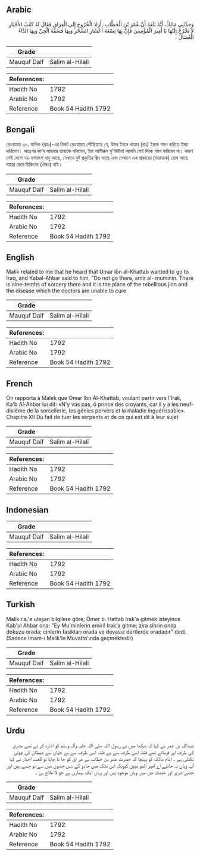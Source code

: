 ## Arabic


<div dir="rtl" lang="ar" style={{fontSize:'larger',backgroundColor:'#f8f9fa',padding:20}}>
وَحَدَّثَنِي مَالِكٌ، أَنَّهُ بَلَغَهُ أَنَّ عُمَرَ بْنَ الْخَطَّابِ، أَرَادَ الْخُرُوجَ إِلَى الْعِرَاقِ فَقَالَ لَهُ كَعْبُ الأَحْبَارِ لاَ تَخْرُجْ إِلَيْهَا يَا أَمِيرَ الْمُؤْمِنِينَ فَإِنَّ بِهَا تِسْعَةَ أَعْشَارِ السِّحْرِ وَبِهَا فَسَقَةُ الْجِنِّ وَبِهَا الدَّاءُ الْعُضَالُ ‏.‏
</div>
<div style={{backgroundColor:'#f8f9fa',padding:20, marginBottom: 10}}><table> <thead> <tr> <th>Grade</th> <th></th> </tr> </thead> <tbody> <tr><td>Mauquf Daif</td><td>Salim al-Hilali</td></tr></tbody></table><table> <thead> <tr> <th>References:</th> <th></th> </tr> </thead> <tbody><tr><td>Hadith No</td><td>1792</td></tr><tr><td>Arabic No</td><td>1792</td></tr><tr><td>Reference</td><td>Book 54 Hadith 1792</td></tr></tbody></table></div>

## Bengali


<div dir="ltr" lang="bn" style={{fontSize:'larger',backgroundColor:'#f8f9fa',padding:20}}>
রেওয়ায়ত ৩০. মালিক (রহঃ)-এর নিকট রেওয়ায়ত পৌছিয়াছে যে, উমর ইবনে খাত্তাব (রাঃ) ইরাক গমন করিতে ইচ্ছা করিলেন। অতঃপর কা’ব আহবার তাহাকে বলিলেন, ইয়া আমীরুল মু'মিনীন! আপনি সেই দিকে গমন করিবেন না। কারণ সেই দেশে নয়-দশমাংশ যাদু আছে, সেখানে দুষ্ট প্রকৃতির জ্বিন আছে এবং সেখানে এক প্রকারের (মারাত্মক) রোগ আছে যাহার কোন চিকিৎসা (ঔষধ) নাই।
</div>
<div style={{backgroundColor:'#f8f9fa',padding:20, marginBottom: 10}}><table> <thead> <tr> <th>Grade</th> <th></th> </tr> </thead> <tbody> <tr><td>Mauquf Daif</td><td>Salim al-Hilali</td></tr></tbody></table><table> <thead> <tr> <th>References:</th> <th></th> </tr> </thead> <tbody><tr><td>Hadith No</td><td>1792</td></tr><tr><td>Arabic No</td><td>1792</td></tr><tr><td>Reference</td><td>Book 54 Hadith 1792</td></tr></tbody></table></div>

## English


<div dir="ltr" lang="en" style={{fontSize:'larger',backgroundColor:'#f8f9fa',padding:20}}>
Malik related to me that he heard that Umar ibn al-Khattab wanted to go to Iraq, and Kabal-Ahbar said to him, "Do not go there, amir al- muminin. There is nine-tenths of sorcery there and it is the place of the rebellious jinn and the disease which the doctors are unable to cure
</div>
<div style={{backgroundColor:'#f8f9fa',padding:20, marginBottom: 10}}><table> <thead> <tr> <th>Grade</th> <th></th> </tr> </thead> <tbody> <tr><td>Mauquf Daif</td><td>Salim al-Hilali</td></tr></tbody></table><table> <thead> <tr> <th>References:</th> <th></th> </tr> </thead> <tbody><tr><td>Hadith No</td><td>1792</td></tr><tr><td>Arabic No</td><td>1792</td></tr><tr><td>Reference</td><td>Book 54 Hadith 1792</td></tr></tbody></table></div>

## French


<div dir="ltr" lang="fr" style={{fontSize:'larger',backgroundColor:'#f8f9fa',padding:20}}>
On rapporta à Malek que Omar Ibn Al-Khattab, voulant partir vers l'Irak, Ka'b Al-Ahbar lui dit: «N'y vas pas, ô prince des croyants, car il y a les neuf-dixième de la sorcellerie, les génies pervers et la maladie inguérissable». Chapitre XII Du fait de tuer les serpents et de ce qui est dit à leur sujet
</div>
<div style={{backgroundColor:'#f8f9fa',padding:20, marginBottom: 10}}><table> <thead> <tr> <th>Grade</th> <th></th> </tr> </thead> <tbody> <tr><td>Mauquf Daif</td><td>Salim al-Hilali</td></tr></tbody></table><table> <thead> <tr> <th>References:</th> <th></th> </tr> </thead> <tbody><tr><td>Hadith No</td><td>1792</td></tr><tr><td>Arabic No</td><td>1792</td></tr><tr><td>Reference</td><td>Book 54 Hadith 1792</td></tr></tbody></table></div>

## Indonesian


<div dir="ltr" lang="id" style={{fontSize:'larger',backgroundColor:'#f8f9fa',padding:20}}>

</div>
<div style={{backgroundColor:'#f8f9fa',padding:20, marginBottom: 10}}><table> <thead> <tr> <th>Grade</th> <th></th> </tr> </thead> <tbody> <tr><td>Mauquf Daif</td><td>Salim al-Hilali</td></tr></tbody></table><table> <thead> <tr> <th>References:</th> <th></th> </tr> </thead> <tbody><tr><td>Hadith No</td><td>1792</td></tr><tr><td>Arabic No</td><td>1792</td></tr><tr><td>Reference</td><td>Book 54 Hadith 1792</td></tr></tbody></table></div>

## Turkish


<div dir="ltr" lang="tr" style={{fontSize:'larger',backgroundColor:'#f8f9fa',padding:20}}>
Malik r.a.'e ulaşan bilgilere göre, Ömer b. Hattab Irak'a gitmek isteyince Kab'ul Ahbar ona: "Ey Mu'minlerin emiri! Irak'a gitme; zira sihrin onda dokuzu orada; cinlerin fasıkları orada ve devasız dertlerde oradadır" dedi. (Sadece İmam-ı Malik'in Muvatta'ında geçmektedir)
</div>
<div style={{backgroundColor:'#f8f9fa',padding:20, marginBottom: 10}}><table> <thead> <tr> <th>Grade</th> <th></th> </tr> </thead> <tbody> <tr><td>Mauquf Daif</td><td>Salim al-Hilali</td></tr></tbody></table><table> <thead> <tr> <th>References:</th> <th></th> </tr> </thead> <tbody><tr><td>Hadith No</td><td>1792</td></tr><tr><td>Arabic No</td><td>1792</td></tr><tr><td>Reference</td><td>Book 54 Hadith 1792</td></tr></tbody></table></div>

## Urdu


<div dir="rtl" lang="ur" style={{fontSize:'larger',backgroundColor:'#f8f9fa',padding:20}}>
عبداللہ بن عمر نے کہا کہ دیکھا میں نے رسول اللہ صلی اللہ علیہ وآلہ وسلم کو اشارہ کر تے تھے مشرق کی طرف اور فرماتے تھے فتنہ اسی طرف سے ہے فتنہ اسی طرف سے ہے جہاں سے شیطان کی چوٹی نکلتی ہے ۔ امام مالک کو پہنچا کہ حضرت عمر بن خطاب نے عر اق کو جا نا چاہا تو کعت احبار نے کہا آپ وہاں نہ جائیے اے امیر المو میین کیونکہ اس ملک میں جادو کے دس حصوں میں سے نو حصے ہیں اور جتنے شریر اور خبیث جن میں وہاں موجود ہیں اور وہاں ایک بیماری ہے جو لا علاج ہے ۔
</div>
<div style={{backgroundColor:'#f8f9fa',padding:20, marginBottom: 10}}><table> <thead> <tr> <th>Grade</th> <th></th> </tr> </thead> <tbody> <tr><td>Mauquf Daif</td><td>Salim al-Hilali</td></tr></tbody></table><table> <thead> <tr> <th>References:</th> <th></th> </tr> </thead> <tbody><tr><td>Hadith No</td><td>1792</td></tr><tr><td>Arabic No</td><td>1792</td></tr><tr><td>Reference</td><td>Book 54 Hadith 1792</td></tr></tbody></table></div>